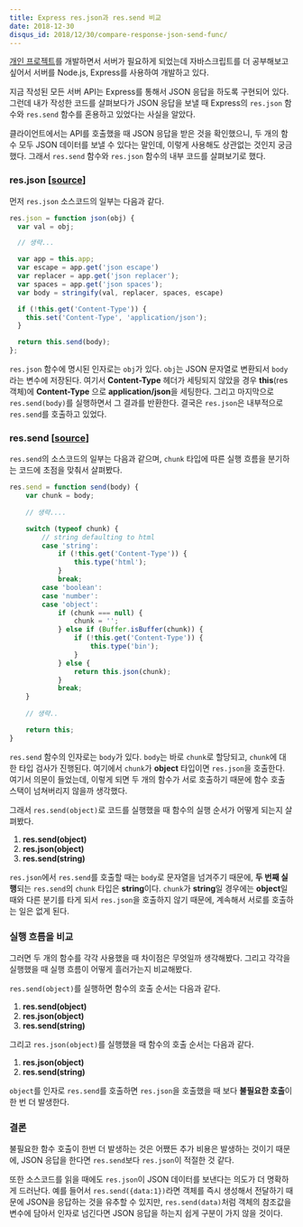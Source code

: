 ```yaml
---
title: Express res.json과 res.send 비교
date: 2018-12-30
disqus_id: 2018/12/30/compare-response-json-send-func/
---
```


[개인 프로젝트](https://github.com/haeguri/reviewers)를 개발하면서 서버가 필요하게 되었는데 자바스크립트를 더 공부해보고 싶어서 서버를 Node.js, Express를 사용하여 개발하고 있다.

지금 작성된 모든 서버 API는 Express를 통해서 JSON 응답을 하도록 구현되어 있다. 그런데 내가 작성한 코드를 살펴보다가 JSON 응답을 보낼 때 Express의 `res.json` 함수와 `res.send` 함수를 혼용하고 있었다는 사실을 알았다.  

클라이언트에서는 API를 호출했을 때 JSON 응답을 받은 것을 확인했으니, 두 개의 함수 모두 JSON 데이터를 보낼 수 있다는 말인데, 이렇게 사용해도 상관없는 것인지 궁금했다. 그래서 `res.send` 함수와 `res.json` 함수의 내부 코드를 살펴보기로 했다. 

### res.json [[source](https://github.com/expressjs/express/blob/master/lib/response.js#L239)]

먼저 `res.json` 소스코드의 일부는 다음과 같다. 

```javascript
res.json = function json(obj) {
  var val = obj;

  // 생략...

  var app = this.app;
  var escape = app.get('json escape')
  var replacer = app.get('json replacer');
  var spaces = app.get('json spaces');
  var body = stringify(val, replacer, spaces, escape)

  if (!this.get('Content-Type')) {
    this.set('Content-Type', 'application/json');
  }

  return this.send(body);
};
```

`res.json` 함수에 명시된 인자로는 `obj`가 있다. `obj`는 JSON 문자열로 변환되서 `body`라는 변수에 저장된다. 여기서 **Content-Type** 헤더가 세팅되지 않았을 경우 **this**(res 객체)에 **Content-Type** 으로 **application/json**을 세팅한다. 그리고 마지막으로 `res.send(body)`를 실행하면서 그 결과를 반환한다. 결국은 `res.json`은 내부적으로 `res.send`를 호출하고 있었다. 

### res.send [[source](https://github.com/expressjs/express/blob/master/lib/response.js#L107)]

`res.send`의 소스코드의 일부는 다음과 같으며, `chunk` 타입에 따른 실행 흐름을 분기하는 코드에 초점을 맞춰서 살펴봤다. 

```javascript
res.send = function send(body) {
    var chunk = body;
    
    // 생략....

    switch (typeof chunk) {
        // string defaulting to html
        case 'string':
            if (!this.get('Content-Type')) {
                this.type('html');
            }
            break;
        case 'boolean':
        case 'number':
        case 'object':
            if (chunk === null) {
                chunk = '';
            } else if (Buffer.isBuffer(chunk)) {
                if (!this.get('Content-Type')) {
                    this.type('bin');
                }
            } else {
                return this.json(chunk);
            }
            break;
    }
    
    // 생략..

    return this;
}
```

`res.send` 함수의 인자로는 `body`가 있다. `body`는 바로 `chunk`로 할당되고, `chunk`에 대한 타입 검사가 진행된다. 여기에서 `chunk`가 **object** 타입이면 `res.json`을 호출한다. 여기서 의문이 들었는데, 이렇게 되면 두 개의 함수가 서로 호출하기 때문에 함수 호출 스택이 넘쳐버리지 않을까 생각했다. 

그래서 `res.send(object)`로 코드를 실행했을 때 함수의 실행 순서가 어떻게 되는지 살펴봤다.

1. **res.send(object)**
2. **res.json(object)**
3. **res.send(string)**

`res.json`에서 `res.send`를 호출할 때는 `body`로 문자열을 넘겨주기 때문에, **두 번째 실행**되는 `res.send`의 `chunk` 타입은 **string**이다. `chunk`가 **string**일 경우에는 **object**일 때와 다른 분기를 타게 되서 `res.json`을 호출하지 않기 때문에, 계속해서 서로를 호출하는 일은 없게 된다.

### 실행 흐름을 비교

그러면 두 개의 함수를 각각 사용했을 때 차이점은 무엇일까 생각해봤다. 그리고 각각을 실행했을 때 실행 흐름이 어떻게 흘러가는지 비교해봤다.

`res.send(object)`를 실행하면 함수의 호출 순서는 다음과 같다. 

1. **res.send(object)**
2. **res.json(object)**
3. **res.send(string)**

그리고 `res.json(object)`를 실행했을 때 함수의 호출 순서는 다음과 같다.

1. **res.json(object)**
2. **res.send(string)**

`object`를 인자로 `res.send`를 호출하면 `res.json`을 호출했을 때 보다 **불필요한 호출**이 한 번 더 발생한다.

### 결론

불필요한 함수 호출이 한번 더 발생하는 것은 어쨌든 추가 비용은 발생하는 것이기 때문에, JSON 응답을 한다면 `res.send`보다 `res.json`이 적절한 것 같다.

또한 소스코드를 읽을 때에도 `res.json`이 JSON 데이터를 보낸다는 의도가 더 명확하게 드러난다. 예를 들어서 `res.send({data:1})`라면 객체를 즉시 생성해서 전달하기 때문에 JSON을 응답하는 것을 유추할 수 있지만, `res.send(data)`처럼 객체의 참조값을 변수에 담아서 인자로 넘긴다면 JSON 응답을 하는지 쉽게 구분이 가지 않을 것이다.